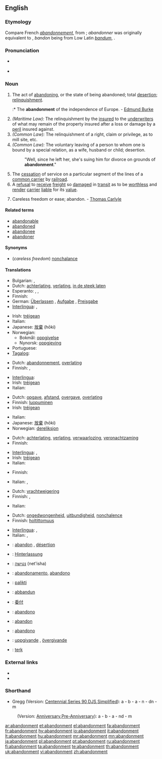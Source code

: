 {{wikisource1911Enc|Abandonment}}
==English==

===Etymology===
Compare French ''[[abandonnement]]'', from {{term|abandonner||to abandon, relinquish}}; ''abandonner'' was originally equivalent to {{term||mettre à bandon|to leave to the jurisdiction, i.e. of another}}, ''bandon'' being from Low Latin ''[[bandum]]'', {{term|bannum||order, decree, ban}}.

===Pronunciation===
* {{a|RP}} {{IPA|/əˈbændənmənt/}}
* {{audio|en-us-abandonment.ogg|Audio (US)}}

===Noun===
{{en-noun}}

# The act of [[abandoning]], or the state of being abandoned; total [[desertion]]; [[relinquishment]].
#:* The '''abandonment''' of the independence of Europe. - [[w:Edmund Burke|Edmund Burke]]
# ''(Maritime Law):'' The relinquishment by the [[insured]] to the [[underwriters]] of what may remain of the property insured after a loss or damage by a [[peril]] insured against.
# ''(Common Law):'' The relinquishment of a right, claim or privilege, as to mill site, etc.
# ''(Common Law):'' The voluntary leaving of a person to whom one is bound by a special relation, as a wife, husband or child; desertion.
#: "Well, since he left her, she's suing him for divorce on grounds of '''abandonment'''."
# The [[cessation]] of service on a particular segment of the lines of a [[common carrier]] by [[railroad]].
# A [[refusal]] to [[receive]] [[freight]] so [[damaged]] in [[transit]] as to be [[worthless]] and [[render]] [[carrier]] [[liable]] for its [[value]].
# {{rare}} Careless freedom or ease; abandon. - [[w:Thomas Carlyle|Thomas Carlyle]]

====Related terms====
* [[abandonable]]
* [[abandoned]]
* [[abandonee]]
* [[abandoner]]

====Synonyms====
* (''careless freedom'') [[nonchalance]]

====Translations====
{{trans-top|act of abandoning}}
* Bulgarian: {{t+|bg|напускане}}, {{t+|bg|изоставяне}}
* Dutch: [[achterlating]], [[verlating]], [[in de steek laten]] {{n}}
* Esperanto: {{t-|eo|dezerteco|xs=Esperanto}},  {{t-|eo|natureco|xs=Esperanto}},  {{t-|eo|abbandono|xs=Esperanto}}
* Finnish: {{t-|fi|hylkääminen}}
* German: [[Überlassen]] {{n}}, [[Aufgabe]] {{f}}, [[Preisgabe]] {{f}}
* [[Interlingua]]: {{t+|ia|abandono|xs=Interlingua}},  {{t|ia|abandonamento}}
{{trans-mid}}
* Irish: [[tréigean]] {{m}}
* Italian: {{t+|it|abbandono|m}}
* Japanese: [[放棄]] (hōki)
* Norwegian:
** Bokmål: [[oppgivelse]] {{m}}
** Nynorsk: [[oppgjeving]] {{f}}
* Portuguese: {{t+|pt|abandono|m}}
* [[Tagalog]]: {{t|tl|pagpapabayâ}}
{{trans-bottom}}

{{trans-top|maritime law: relinquishment of a property to underwriters}}
* Dutch: [[abandonnement]], [[overlating]]
* Finnish: {{t-|fi|luovuttaminen}}, {{t+|fi|luovutus}}
{{trans-mid}}
* [[Interlingua]]: {{t|ia|abandonamento}}
* Irish: [[tréigean]] {{m}}
* Italian: {{t+|it|rinuncia|m}}
{{trans-bottom}}

{{trans-top|relinquishment of a right, claim or privilege}}
* Dutch: [[opgave]], [[afstand]], [[overgave]], [[overlating]]
* Finnish: [[luopuminen]]
* Irish: [[tréigean]] {{m}}
{{trans-mid}}
* Italian: {{t+|it|rinuncia|m}}
* Japanese: [[放棄]] (hōki)
* Norwegian: [[dereliksjon]] {{m}}
{{trans-bottom}}

{{trans-top|voluntary leaving of a person}}
* Dutch: [[achterlating]], [[verlating]], [[verwaarlozing]], [[veronachtzaming]]
* Finnish: {{t-|fi|hylkääminen}}
{{trans-mid}}
* [[Interlingua]]: {{t|ia|abandono}},  {{t|ia|abandonamento}}
* Irish: [[tréigean]] {{m}}
* Italian: {{t+|it|abbandono|m}}
{{trans-bottom}}

{{trans-top|cessation of service}}
* Finnish: {{t-|fi|lakkauttaminen}}
{{trans-mid}}
* Italian: {{t+|it|rinuncia|f}}, {{t+|it|abbandono|m}}
{{trans-bottom}}

{{trans-top|refusal to receive freight}}
* Dutch: [[vrachtweigering]]
* Finnish: {{t+|fi|palautus}}, {{t-|fi|palauttaminen}}
{{trans-mid}}
* Italian: {{t+|it|rinuncia|f}}
{{trans-bottom}}

{{trans-top|careless freedom}}
* Dutch: [[ongedwongenheid]], [[uitbundigheid]], [[nonchalence]]
* Finnish: [[holtittomuus]]
{{trans-mid}}
* [[Interlingua]]: {{t|ia|abandono}},  {{t|ia|abnegation}}
* Italian: {{t+|it|abbandono|m}}, {{t+|it|abnegazione|m}}
{{trans-bottom}}

{{checktrans-top}}
* {{ttbc|French}}: [[abandon]] {{m}}, [[désertion]]
* {{ttbc|German}}: [[Hinterlassung]]
* {{ttbc|Hebrew}}: [[נטישה]] (net'isha)
* {{ttbc|Interlingua}}: [[abandonamento]], [[abandono]]
* {{ttbc|Lithuanian}}: [[palikti]]
* {{ttbc|Maltese}}: [[abbandun]]
* {{ttbc|Mandarin}}: [[委付]]
* {{ttbc|Novial}}: [[abandono]]
* {{ttbc|Romanian}}: [[abandon]] {{n}}
* {{ttbc|Spanish}}: [[abandono]] {{m}}
* {{ttbc|Swedish}}: [[uppgivande]] {{c}}, [[övergivande]] {{c}}
* {{ttbc|Turkish}}: [[terk]]
{{trans-bottom}}

===External links===
* {{R:OneLook}}
* {{R:Webster 1913}}

===Shorthand===
* Gregg (Version: [http://en.wikipedia.org/wiki/Gregg_Shorthand#Centennial_Gregg_Shorthand Centennial],[http://en.wikipedia.org/wiki/Gregg_Shorthand#Series_90_Gregg_Shorthand Series 90],[http://en.wikipedia.org/wiki/Gregg_Shorthand#Diamond_Jubilee_Gregg_Shorthand  DJS],[http://en.wikipedia.org/wiki/Gregg_Shorthand#Simplified_Gregg_Shorthand Simplified]): a - b - a - n - dn - m
: (Version: [http://en.wikipedia.org/wiki/Gregg_Shorthand#Anniversary_Gregg_Shorthand Anniversary],[http://en.wikipedia.org/wiki/Gregg_Shorthand#Pre-Anniversary_Gregg_Shorthand Pre-Anniversary]): a - b - a - nd - m

[[ar:abandonment]]
[[et:abandonment]]
[[el:abandonment]]
[[fa:abandonment]]
[[fr:abandonment]]
[[hy:abandonment]]
[[io:abandonment]]
[[it:abandonment]]
[[lt:abandonment]]
[[hu:abandonment]]
[[mr:abandonment]]
[[mn:abandonment]]
[[ja:abandonment]]
[[pl:abandonment]]
[[pt:abandonment]]
[[ru:abandonment]]
[[fi:abandonment]]
[[ta:abandonment]]
[[te:abandonment]]
[[th:abandonment]]
[[uk:abandonment]]
[[vi:abandonment]]
[[zh:abandonment]]
